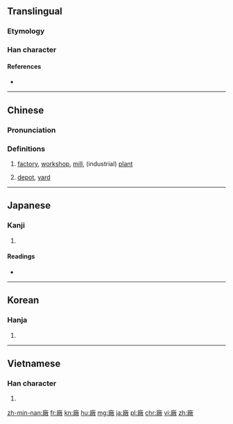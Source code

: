{{also|厂|厰}}
==Translingual==

===Etymology===
{{Han compound|敞|广|c1=p|c2=s|ls=psc}}

===Han character===
{{Han char|rn=53|rad=广|as=12|sn=15|four=0024<sub>8</sub>|canj=戈火月大 (IFBK)|ids=⿸[[广]][[敞]]}}

====References====
* {{Han ref|kx=0350.300|dkj=09490|dj=0662.030|hdz=20901.040|uh=5EE0|ud=24288|bh=BC74|bd=48244}}

----

==Chinese==
{{zh-forms|s=厂}}

===Pronunciation===
{{zh-pron
|m=chǎng
|c=cong2
|h=pfs=
|md=
|mn=chhiúⁿ
|w=tshan
|ma=y
|mc=y
|oc=y
|cat=n
}}

===Definitions===
{{zh-hanzi}}

# [[factory]], [[workshop]], [[mill]], (industrial) [[plant]]
#: {{zhex|工廠|factory}}
# [[depot]], [[yard]]
#: {{zhex|廠子{zi}|depot, yard}}

----

==Japanese==

===Kanji===
{{ja-kanji|grade=|rs=广12}}

# {{defn|lang=ja|sort=广12}}

====Readings====
* {{ja-readings|on=[[しょう]] (shō)|kun=[[うまや]] (umaya)}}

----

==Korean==

===Hanja===
{{ko-hanja|hangeul=창|mr=ch'ang}}

# {{defn|lang=ko|sort=广12}}

----

==Vietnamese==

===Han character===
{{vi-readings|rs=广12| hanviet = xưởng}}

# {{defn|lang=vi|sort=广12}}

[[zh-min-nan:廠]]
[[fr:廠]]
[[kn:廠]]
[[hu:廠]]
[[mg:廠]]
[[ja:廠]]
[[pl:廠]]
[[chr:廠]]
[[vi:廠]]
[[zh:廠]]